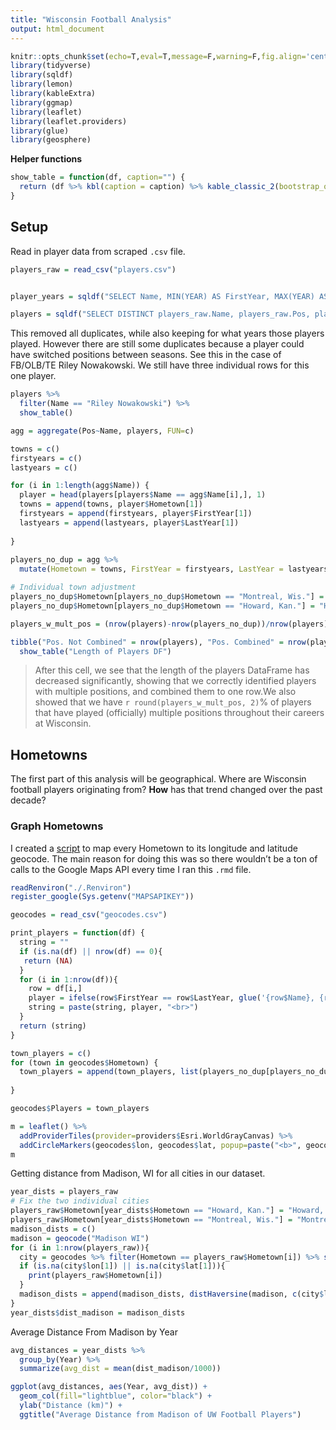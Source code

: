 ```yaml
---
title: "Wisconsin Football Analysis"
output: html_document
---
```


```r
knitr::opts_chunk$set(echo=T,eval=T,message=F,warning=F,fig.align='center')
library(tidyverse)
library(sqldf)
library(lemon)
library(kableExtra)
library(ggmap)
library(leaflet)
library(leaflet.providers)
library(glue)
library(geosphere)
```

**Helper functions**

```r
show_table = function(df, caption="") {
  return (df %>% kbl(caption = caption) %>% kable_classic_2(bootstrap_options = c("striped", "hover"), full_width = F, font_size=20, html_font="Cambria"))
}
```

## Setup

Read in player data from scraped `.csv` file.

```r
players_raw = read_csv("players.csv")


player_years = sqldf("SELECT Name, MIN(YEAR) AS FirstYear, MAX(YEAR) AS LastYear FROM players_raw GROUP BY Name")

players = sqldf("SELECT DISTINCT players_raw.Name, players_raw.Pos, players_raw.Hometown, player_years.FirstYear as FirstYear, player_years.LastYear as LastYear FROM players_raw LEFT JOIN player_years ON players_raw.Name=player_years.Name")
```

This removed all duplicates, while also keeping for what years those players played. However there are still some duplicates because a player could have switched positions between seasons. See this in the case of FB/OLB/TE Riley Nowakowski. We still have three individual rows for this one player.

```r
players %>% 
  filter(Name == "Riley Nowakowski") %>% 
  show_table()
```


```r
agg = aggregate(Pos~Name, players, FUN=c)

towns = c()
firstyears = c()
lastyears = c()

for (i in 1:length(agg$Name)) {
  player = head(players[players$Name == agg$Name[i],], 1)
  towns = append(towns, player$Hometown[1])
  firstyears = append(firstyears, player$FirstYear[1])
  lastyears = append(lastyears, player$LastYear[1])
  
}
    
players_no_dup = agg %>% 
  mutate(Hometown = towns, FirstYear = firstyears, LastYear = lastyears)

# Individual town adjustment
players_no_dup$Hometown[players_no_dup$Hometown == "Montreal, Wis."] = "Montreal, Wisconsin"
players_no_dup$Hometown[players_no_dup$Hometown == "Howard, Kan."] = "Howard, Kansas"

players_w_mult_pos = (nrow(players)-nrow(players_no_dup))/nrow(players) * 100

tibble("Pos. Not Combined" = nrow(players), "Pos. Combined" = nrow(players_no_dup), "% of Multiple Position" = round(players_w_mult_pos, 2)) %>% 
  show_table("Length of Players DF")
```

> After this cell, we see that the length of the players DataFrame has decreased significantly, showing that we correctly identified players with multiple positions, and combined them to one row.We also showed that we have `r round(players_w_mult_pos, 2)`% of players that have played (officially) multiple positions throughout their careers at Wisconsin.


## Hometowns

The first part of this analysis will be geographical. Where are Wisconsin football players originating from? **How** has that trend changed over the past decade?

### Graph Hometowns

I created a [script](./geocodes.R) to map every Hometown to its longitude and latitude geocode. The main reason for doing this was so there wouldn't be a ton of calls to the Google Maps API every time I ran this `.rmd` file.

```r
readRenviron("./.Renviron")
register_google(Sys.getenv("MAPSAPIKEY"))
```


```r
geocodes = read_csv("geocodes.csv")
```

```r
print_players = function(df) {
  string = ""
  if (is.na(df) || nrow(df) == 0){
   return (NA)
  }
  for (i in 1:nrow(df)){
    row = df[i,]
    player = ifelse(row$FirstYear == row$LastYear, glue('{row$Name}, {row$FirstYear}'), glue('{row$Name}, {row$FirstYear}-{row$LastYear}'))
    string = paste(string, player, "<br>")
  }
  return (string)
}
```

```r
town_players = c()
for (town in geocodes$Hometown) {
  town_players = append(town_players, list(players_no_dup[players_no_dup["Hometown"] == town,]))
  
}

geocodes$Players = town_players
```

```r
m = leaflet() %>% 
  addProviderTiles(provider=providers$Esri.WorldGrayCanvas) %>% 
  addCircleMarkers(geocodes$lon, geocodes$lat, popup=paste("<b>", geocodes$Hometown, "</b><br>", lapply(geocodes$Players, print_players)), label=geocodes$Hometown, radius=4.5, color="#C5050C", fillOpacity=1.0, stroke=FALSE)
m
```

Getting distance from Madison, WI for all cities in our dataset.
```r

year_dists = players_raw
# Fix the two individual cities
players_raw$Hometown[year_dists$Hometown == "Howard, Kan."] = "Howard, Kansas"
players_raw$Hometown[year_dists$Hometown == "Montreal, Wis."] = "Montreal, Wisconsin"
madison_dists = c()
madison = geocode("Madison WI")
for (i in 1:nrow(players_raw)){
  city = geocodes %>% filter(Hometown == players_raw$Hometown[i]) %>% select(lon, lat)
  if (is.na(city$lon[1]) || is.na(city$lat[1])){
    print(players_raw$Hometown[i])
  }
  madison_dists = append(madison_dists, distHaversine(madison, c(city$lon[1], city$lat[1])))
}
year_dists$dist_madison = madison_dists
```

Average Distance From Madison by Year
```r
avg_distances = year_dists %>% 
  group_by(Year) %>% 
  summarize(avg_dist = mean(dist_madison/1000))

ggplot(avg_distances, aes(Year, avg_dist)) +
  geom_col(fill="lightblue", color="black") +
  ylab("Distance (km)") +
  ggtitle("Average Distance from Madison of UW Football Players")
```



